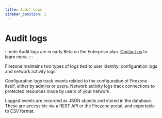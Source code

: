 ```yaml
---
title: Audit Logs
sidebar_position: 2
---
```


# Audit logs

:::note
Audit logs are in early Beta on the Enterprise plan.
[Contact us](https://www.firezone.dev/contact/sales?utm_source=docs)
to learn more.
:::

Firezone maintains two types of logs tied to user identity: configuration logs
and network activity logs.

Configuration logs track events related to the configuration of Firezone
itself, either by admins or users. Network activity logs track connections to
protected resources made by users of your network.

Logged events are recorded as JSON objects and stored in the database. These
are accessible via a REST API or the Firezone portal, and exportable to CSV
format.
